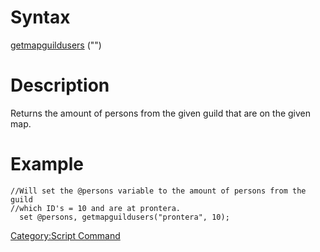 =Syntax=
[[getmapguildusers]]  ("<map name>")
=Description=
Returns the amount of persons from the given guild that are on the given map.
=Example=
<pre>
//Will set the @persons variable to the amount of persons from the guild
//which ID's = 10 and are at prontera.
  set @persons, getmapguildusers("prontera", 10);
</pre>

[[Category:Script Command]]